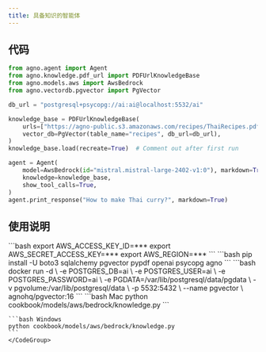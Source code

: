 ```yaml
---
title: 具备知识的智能体
---
```

## 代码

```python cookbook/models/aws/bedrock/knowledge.py
from agno.agent import Agent
from agno.knowledge.pdf_url import PDFUrlKnowledgeBase
from agno.models.aws import AwsBedrock
from agno.vectordb.pgvector import PgVector

db_url = "postgresql+psycopg://ai:ai@localhost:5532/ai"

knowledge_base = PDFUrlKnowledgeBase(
    urls=["https://agno-public.s3.amazonaws.com/recipes/ThaiRecipes.pdf"],
    vector_db=PgVector(table_name="recipes", db_url=db_url),
)
knowledge_base.load(recreate=True)  # Comment out after first run

agent = Agent(
    model=AwsBedrock(id="mistral.mistral-large-2402-v1:0"), markdown=True
    knowledge=knowledge_base,
    show_tool_calls=True,
)
agent.print_response("How to make Thai curry?", markdown=True)
```

## 使用说明

<Steps>
  <Snippet file="create-venv-step.mdx" />

  <Step title="设置您的 AWS 凭证">
    ```bash
    export AWS_ACCESS_KEY_ID=***
    export AWS_SECRET_ACCESS_KEY=***
    export AWS_REGION=***
    ```
  </Step>

  <Step title="安装库">
    ```bash
    pip install -U boto3 sqlalchemy pgvector pypdf openai psycopg agno
    ```
  </Step>

  <Step title="运行PgVector">
    ```bash
    docker run -d \
      -e POSTGRES_DB=ai \
      -e POSTGRES_USER=ai \
      -e POSTGRES_PASSWORD=ai \
      -e PGDATA=/var/lib/postgresql/data/pgdata \
      -v pgvolume:/var/lib/postgresql/data \
      -p 5532:5432 \
      --name pgvector \
      agnohq/pgvector:16
    ```
  </Step>

  <Step title="运行智能体">
    <CodeGroup>
    ```bash Mac
    python cookbook/models/aws/bedrock/knowledge.py
    ```

    ```bash Windows
    python cookbook/models/aws/bedrock/knowledge.py
    ```
    </CodeGroup>
  </Step>
</Steps>